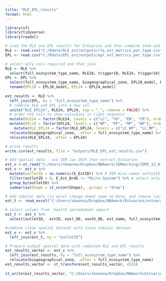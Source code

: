 ```yaml
---
title: "RLE_EPL_results"
format: html
---
```


```r
library(sf)
library(tidyverse)
library(readxl)
```

```r
# Load the RLE and EPL results for Estuaries and then combine them and join to estuaries patial data
RLE <- read.csv("C:/Rdata/RLE_est/outputs/rle_est_metrics_per_type.csv")
EPL <- read.csv("C:/Rdata/EPL_est/outputs/epl_est_metrics_per_type.csv")

# select only cols required and then join
RLE <- RLE %>%
  select(full_ecosystem_type_name, RLE18, trigger18, RLE24, trigger24)
EPL <- EPL %>%
  select(full_ecosystem_type_name, biogeographical_zone, EPL18_model, EPL24_model) %>% 
  rename(EPL18 = EPL18_model, EPL24 = EPL24_model)
  
est_results <- RLE %>%
  left_join(EPL, by = "full_ecosystem_type_name") %>%
  # combine RLE and EPL into a new col
  unite("RLE_EPL24", RLE24, EPL24, sep = "_", remove = FALSE) %>%
  # order the cols to show unluckies in right sequence
  mutate(RLE24 = factor(RLE24, levels = c("LC", "VU", "EN", "CR"), ordered = TRUE)) %>%
  mutate(EPL24 = factor(EPL24, levels = c("NP", "PP", "MP", "WP"), ordered = TRUE)) %>%
    mutate(RLE_EPL24 = factor(RLE_EPL24, levels = c("LC_WP", "LC_MP", "VU_WP", "VU_MP", "LC_PP",  "LC_NP",  "VU_PP", "VU_NP", "EN_WP", "EN_MP",  "CR_WP", "CR_MP","EN_PP" , "EN_NP","CR_PP", "CR_NP"), ordered = TRUE)) %>%
  relocate(biogeographical_zone, .after = full_ecosystem_type_name) %>%
  relocate(RLE_EPL24, .after = EPL24)

# write results
write.csv(est_results, file = "outputs/RLE_EPL_est_results.csv")

```

```r
# Add spatial data - use IEM Jan 2025 then extract Estuaries
est_v <-st_read("C:/Users/skownoa/Dropbox/NBAwork/IEMworking/IEM5_12_07012025.gdb", layer = "IEM5_12_07012025") 
est_v <- est_v %>%
  mutate(outletID = as.numeric(E_EstID)) %>% # IEM miss names outletID as EstID (these are different codes)
  filter(outletID > 0, E_Est_BrdG != "Micro-System") %>% # select only estuaries and exclude micros 
  group_by(outletID) %>%
  summarise(Shape = st_union(Shape), .groups = "drop")  

# Add tabular data (in excel change sheet name to Data, and remove last two rows on NAs, change cols with numbers at start of name )
est_t <- read_excel("C:/Users/skownoa/Dropbox/NBAwork/Estuaries/estuary_assesment2025_v1.xlsx", sheet = "Data")

# select colums from  health spreadsheet import
est_t <- est_t %>%
  select(outletID,  estID, east_DD, south_DD, est_name, full_ecosystem_type_name, est_ecosystem_type_code, efz_ha, condition24, condition18, condition11, fishing_effort24, fishing_effort18, fishing_effort11)

#combine clean spatial dataset with clean tabular dataset
est_v <- est_v %>%
  left_join(est_t, by = "outletID") 
```

```r
# Prepare output spatial data with combined RLE and EPL results 
est_results_vector <- est_v %>%
  left_join(est_results, by = "full_ecosystem_type_name") %>%
  relocate(biogeographical_zone, .after = full_ecosystem_type_name)
est_results_vector <- st_transform(est_results_vector, 4326)
 
st_write(est_results_vector, "C:/Users/skownoa/Dropbox/NBAwork/Estuaries/est_results_vector.gpkg", delete_dsn = TRUE) 
```
